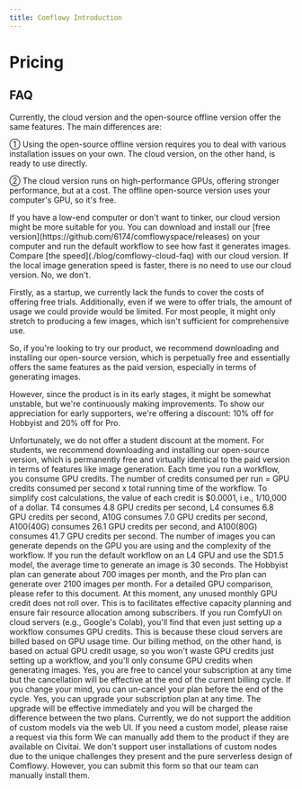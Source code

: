 ```yaml
---
title: Comflowy Introduction
---
```


# Pricing

<PricingPage />

## FAQ

<FAQBox title="Q1: What is the difference between onpen-source offline version Comflowy and this cloud version Comflowy?">
 Currently, the cloud version and the open-source offline version offer the same features. The main differences are:

  ① Using the open-source offline version requires you to deal with various installation issues on your own. The cloud version, on the other hand, is ready to use directly.

  ② The cloud version runs on high-performance GPUs, offering stronger performance, but at a cost. The offline open-source version uses your computer's GPU, so it's free.
</FAQBox>

<FAQBox title="Q2: Which version should I use?">
 If you have a low-end computer or don't want to tinker, our cloud version might be more suitable for you. You can download and install our [free version](https://github.com/6174/comflowyspace/releases) on your computer and run the default workflow to see how fast it generates images. Compare [the speed](./blog/comflowy-cloud-faq) with our cloud version. If the local image generation speed is faster, there is no need to use our cloud version.
</FAQBox>

<FAQBox title="Q3: Do you offer a free trial?">
  No, we don't.

  Firstly, as a startup, we currently lack the funds to cover the costs of offering free trials. Additionally, even if we were to offer trials, the amount of usage we could provide would be limited. For most people, it might only stretch to producing a few images, which isn't sufficient for comprehensive use.

  So, if you're looking to try our product, we recommend downloading and installing our open-source version, which is perpetually free and essentially offers the same features as the paid version, especially in terms of generating images.

  However, since the product is in its early stages, it might be somewhat unstable, but we're continuously making improvements. To show our appreciation for early supporters, we're offering a discount: 10% off for Hobbyist and 20% off for Pro.
</FAQBox>

<FAQBox title="Q4:Do you offer student discount?">
  Unfortunately, we do not offer a student discount at the moment. For students, we recommend downloading and installing our open-source version, which is permanently free and virtually identical to the paid version in terms of features like image generation.
</FAQBox>

<FAQBox title="Q5:What is GPU Credit?">
  Each time you run a workflow, you consume GPU credits. The number of credits consumed per run = GPU credits consumed per second x total running time of the workflow. To simplify cost calculations, the value of each credit is $0.0001, i.e., 1/10,000 of a dollar.
</FAQBox>

<FAQBox title="Q6:How many GPU credits does each GPU consume per second?">
  T4 consumes 4.8 GPU credits per second, L4 consumes 6.8 GPU credits per second, A10G consumes 7.0 GPU credits per second, A100(40G) consumes 26.1 GPU credits per second, and A100(80G) consumes 41.7 GPU credits per second.
</FAQBox>

<FAQBox title="Q7:How many images can different plans generate approximately?">
  The number of images you can generate depends on the GPU you are using and the complexity of the workflow. If you run the default workflow on an L4 GPU and use the SD1.5 model, the average time to generate an image is 30 seconds. The Hobbyist plan can generate about 700 images per month, and the Pro plan can generate over 2100 images per month. For a detailed GPU comparison, please refer to this document.
</FAQBox>

<FAQBox title="Q8:What happens to unused monthly GPU credit?">
  At this moment, any unused monthly GPU credit does not roll over. This is to facilitates effective capacity planning and ensure fair resource allocation among subscribers.
</FAQBox>

<FAQBox title="Q9:What does it mean to only pay for active GPU usage?">
  If you run ComfyUI on cloud servers (e.g., Google's Colab), you'll find that even just setting up a workflow consumes GPU credits. This is because these cloud servers are billed based on GPU usage time. Our billing method, on the other hand, is based on actual GPU credit usage, so you won't waste GPU credits just setting up a workflow, and you'll only consume GPU credits when generating images.
</FAQBox>

<FAQBox title="Q10:Can I cancel my subscription plan?">
  Yes, you are free to cancel your subscription at any time but the cancellation will be effective at the end of the current billing cycle. If you change your mind, you can un-cancel your plan before the end of the cycle.
</FAQBox>

<FAQBox title="Q11:Can I upgrade my subscription plan?">
  Yes, you can upgrade your subscription plan at any time. The upgrade will be effective immediately and you will be charged the difference between the two plans.
</FAQBox>

<FAQBox title="Q12:How can I add custom models?">
  Currently, we do not support the addition of custom models via the web UI. If you need a custom model, please raise a request via this form We can manually add them to the product if they are available on Civitai.
</FAQBox>

<FAQBox title="Q13:Can I install custom node packs?">
  We don't support user installations of custom nodes due to the unique challenges they present and the pure serverless design of Comflowy. However, you can submit this form so that our team can manually install them.
</FAQBox>
